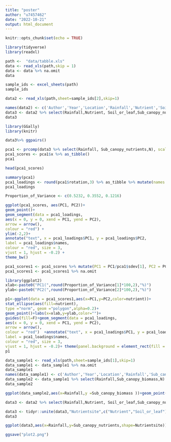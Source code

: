 ```yaml
---
title: "poster"
author: "u7457462"
date: "2022-10-21"
output: html_document
---
```


```r
knitr::opts_chunk$set(echo = TRUE)
```

```r
library(tidyverse)
library(readxl)
```

```r
path <-  "data/tabble.xls"
data <- read_xls(path,skip = 1)
data <- data %>% na.omit
data
```

```r
sample_ids <- excel_sheets(path)
sample_ids
```

```r
data2 <- read_xls(path,sheet=sample_ids[2],skip=1)

names(data2) <- c('Author','Year','Location','Rainfall','Nutrient','Soil_or_leaf','Sub_canopy_nutrients','N')
data3 <- data2 %>% select(Rainfall,Nutrient, Soil_or_leaf,Sub_canopy_nutrients,N)
data3
```

```r
library(GGally)
library(knitr)
```
```r
data3%>% ggpairs()
```




```r
pca1 <- prcomp(data3 %>% select(Rainfall, Sub_canopy_nutrients,N), scale = TRUE)
pca1_scores <- pca1$x %>% as_tibble() 
pca1


```

```r
head(pca1_scores)
```
```r
summary(pca1)
pca1_loadings <- round(pca1$rotation,3) %>% as_tibble %>% mutate(names = rownames(pca1$rotation))
pca1_loadings
```

```r
Proportion_of_Variance <- c(0.5232, 0.3552, 0.1216)
```


```r
ggplot(pca1_scores, aes(PC1, PC2))+
geom_point()+
geom_segment(data = pca1_loadings,
aes(x = 0, y = 0, xend = PC1, yend = PC2),
arrow = arrow(),
colour = "red") +
ylim(-2,2)+
annotate("text", x = pca1_loadings$PC1, y = pca1_loadings$PC2,
label = pca1_loadings$names,
colour = "red", size = 3,
vjust = 1, hjust = -0.2) +
theme_bw()
```
```r
pca1_scores1 <- pca1_scores %>% mutate(PC1 = PC1/pca1$sdev[1], PC2 = PC2/pca1$sdev[2], nutrient = data2$Nutrient)
pca1_scores1 <- pca1_scores1 %>% na.omit
```



```r
library(ggplot2)
xlab<-paste0("PC1(",round(Proportion_of_Variance[1]*100,2),"%)")
ylab<-paste0("PC2(",round(Proportion_of_Variance[2]*100,2),"%)")

p1<-ggplot(data = pca1_scores1,aes(x=PC1,y=PC2,color=nutrient))+
stat_ellipse(aes(fill=nutrient),
type ="norm", geom ="polygon",alpha=0.2)+
geom_point()+labs(x=xlab,y=ylab,color="")+
guides(fill=F)+geom_segment(data = pca1_loadings,
aes(x = 0, y = 0, xend = PC1, yend = PC2),
arrow = arrow(),
colour = "red")  +annotate("text", x = pca1_loadings$PC1, y = pca1_loadings$PC2,
label = pca1_loadings$names,
colour = "red", size = 3,
vjust = 1, hjust = -0.2)+ theme(panel.background = element_rect(fill = "transparent",colour = NA), panel.grid.minor = element_blank(), panel.grid.major = element_blank(),plot.background = element_rect(fill = "transparent",colour = NA))
p1
```



```r
data_sample1 <- read_xls(path,sheet=sample_ids[1],skip=1)
data_sample1 <- data_sample1 %>% na.omit
data_sample1
names(data_sample1) <- c('Author','Year','Location','Rainfall','Sub_canopy_biomass','N')
data_sample2 <- data_sample1 %>% select(Rainfall,Sub_canopy_biomass,N)
data_sample2
```

```r
ggplot(data_sample2,aes(x=Rainfall,y =Sub_canopy_biomass ))+geom_point(aes(col=N))+geom_smooth(method = "lm",col="#FF5F00")+geom_hline(yintercept=0,linetype = "dashed")+ theme(panel.background = element_rect(fill = "transparent",colour = NA), panel.grid.minor = element_blank(), panel.grid.major = element_blank(),plot.background = element_rect(fill = "transparent",colour = NA))+ylab("Normalized tree effect")+xlab("Annual rainfall (mm/year)")
```
```r

data3 <- data2 %>% select(Rainfall,Nutrient, Soil_or_leaf,Sub_canopy_nutrients)

data3 <- tidyr::unite(data3,"Nutrientsite",c("Nutrient","Soil_or_leaf"),sep = "-")
data3
```

```r
ggplot(data3,aes(x=Rainfall,y=Sub_canopy_nutrients,shape=Nutrientsite))+geom_point(aes(size=0.2))+geom_hline(yintercept=0,linetype = "dashed")+ theme(panel.background = element_rect(fill = "transparent",colour = NA), panel.grid.minor = element_blank(), panel.grid.major = element_blank(),plot.background = element_rect(fill = "transparent",colour = NA))+ylab("Normalized tree effect")+xlab("Annual rainfall (mm/year)")
```

```r
ggsave("plot2.png")
```

